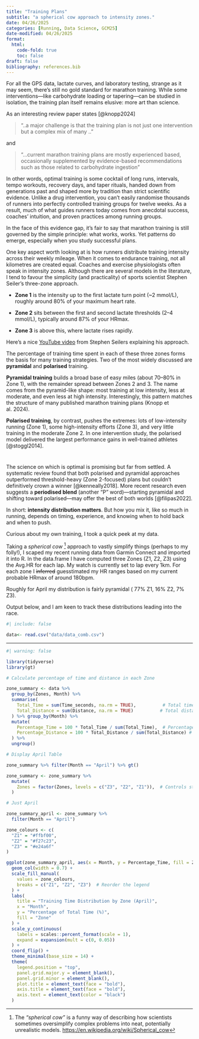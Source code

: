 ```yaml
---
title: "Training Plans"
subtitle: "a spherical cow approach to intensity zones."
date: 04/26/2025
categories: [Running, Data Science, GCM25]
date-modified: 04/26/2025
format:
  html:
    code-fold: true
    toc: false
draft: false
bibliography: references.bib
---
```


For all the GPS data, lactate curves, and laboratory testing, strange as it may seem, there’s still no gold standard for marathon training. While some interventions—like carbohydrate loading or tapering—can be studied in isolation, the training plan itself remains elusive: more art than science.

As an interesting review paper states [@knopp2024]

> “..a major challenge is that the training plan is not just one intervention but a complex mix of many ..”

and

> “…current marathon training plans are mostly experienced based, occasionally supplemented by evidence-based recommendations such as those related to carbohydrate ingestion”

In other words, optimal training is some cocktail of long runs, intervals, tempo workouts, recovery days, and taper rituals, handed down from generations past and shaped more by tradition than strict scientific evidence. Unlike a drug intervention, you can’t easily randomise thousands of runners into perfectly controlled training groups for twelve weeks. As a result, much of what guides runners today comes from anecdotal success, coaches' intuition, and proven practices among running groups.

In the face of this evidence gap, it’s fair to say that marathon training is still governed by the simple principle: what works, works. Yet patterns do emerge, especially when you study successful plans.

One key aspect worth looking at is how runners distribute training intensity across their weekly mileage. When it comes to endurance training, not all kilometres are created equal. Coaches and exercise physiologists often speak in intensity zones. Although there are several models in the literature, I tend to favour the simplicity (and practicality) of sports scientist Stephen Seiler’s three-zone approach.

-   **Zone 1** is the intensity up to the first lactate turn point (\~2 mmol/L), roughly around 80% of your maximum heart rate.

-   **Zone 2** sits between the first and second lactate thresholds (2–4 mmol/L), typically around 87% of your HRmax.

-   **Zone 3** is above this, where lactate rises rapidly.

Here's a nice [YouTube video](https://youtu.be/NPwyk9B0j-s?si=exUqpTIPzRv6sHyA) from Stephen Seilers explaining his approach.

The percentage of training time spent in each of these three zones forms the basis for many training strategies. Two of the most widely discussed are **pyramidal** and **polarised** training.

**Pyramidal training** builds a broad base of easy miles (about 70–80% in Zone 1), with the remainder spread between Zones 2 and 3. The name comes from the pyramid-like shape: most training at low intensity, less at moderate, and even less at high intensity. Interestingly, this pattern matches the structure of many published marathon training plans (Knopp et al. 2024).

**Polarised training**, by contrast, pushes the extremes: lots of low-intensity running (Zone 1), some high-intensity efforts (Zone 3), and very little training in the moderate Zone 2. In one intervention study, the polarised model delivered the largest performance gains in well-trained athletes [@stoggl2014].

# 

The science on which is optimal is promising but far from settled. A systematic review found that both polarised and pyramidal approaches outperformed threshold-heavy (Zone 2-focused) plans but couldn’t definitively crown a winner [@kenneally2018]. More recent research even suggests a **periodised blend** (another "P " word)—starting pyramidal and shifting toward polarised—may offer the best of both worlds [@filipas2022].

In short: **intensity distribution matters**. But how you mix it, like so much in running, depends on timing, experience, and knowing when to hold back and when to push.

Curious about my own training, I took a quick peek at my data.

Taking a *spherical cow* [^1] approach to vastly simplify things (perhaps to my folly!), I scaped my recent running data from Garmin Connect and imported it into R. In the data.frame I have computed three Zones (Z1, Z2, Z3) using the Avg.HR for each lap. My watch is currently set to lap every 1km. For each zone I ~~inferred~~ guesstimated my HR ranges based on my current probable HRmax of around 180bpm.

[^1]: The *"spherical cow"* is a funny way of describing how scientists sometimes oversimplify complex problems into neat, potentially unrealistic models. <https://en.wikipedia.org/wiki/Spherical_cow>

Roughly for April my distribution is fairly pyramidal ( 77% Z1, 16% Z2, 7% Z3).

Output below, and I am keen to track these distributions leading into the race.

```r
#| include: false

data<- read.csv("data/data_comb.csv")

```

------------------------------------------------------------------------

```r
#| warning: false

library(tidyverse)
library(gt)

# Calculate percentage of time and distance in each Zone

zone_summary <- data %>%
  group_by(Zones, Month) %>%
  summarise(
    Total_Time = sum(Time_seconds, na.rm = TRUE),          # Total time in each zone
    Total_Distance = sum(Distance, na.rm = TRUE)          # Total distance in each zone
  ) %>% group_by(Month) %>%
  mutate(
    Percentage_Time = 100 * Total_Time / sum(Total_Time),  # Percentage of total time
    Percentage_Distance = 100 * Total_Distance / sum(Total_Distance) # Percentage of total distance
  ) %>%
  ungroup()

# Display April Table

zone_summary %>% filter(Month == "April") %>% gt()
```

```r

zone_summary <- zone_summary %>%
  mutate(
    Zones = factor(Zones, levels = c("Z3", "Z2", "Z1")),  # Controls stacking
  )

# Just April

zone_summary_april <- zone_summary %>% 
  filter(Month == "April")

zone_colours <- c(
  "Z1" = "#ffbf00",
  "Z2" = "#f27c23",
  "Z3" = "#e24a6f"
)

ggplot(zone_summary_april, aes(x = Month, y = Percentage_Time, fill = Zones)) +
  geom_col(width = 0.7) +
  scale_fill_manual(
    values = zone_colours,
    breaks = c("Z1", "Z2", "Z3")  # Reorder the legend
  ) +
  labs(
    title = "Training Time Distribution by Zone (April)",
    x = "Month",
    y = "Percentage of Total Time (%)",
    fill = "Zone"
  ) +
  scale_y_continuous(
    labels = scales::percent_format(scale = 1),
    expand = expansion(mult = c(0, 0.05))
  ) +
  coord_flip() +
  theme_minimal(base_size = 14) +
  theme(
    legend.position = "top",
    panel.grid.major.y = element_blank(),
    panel.grid.minor = element_blank(),
    plot.title = element_text(face = "bold"),
    axis.title = element_text(face = "bold"),
    axis.text = element_text(color = "black")
  )
```
